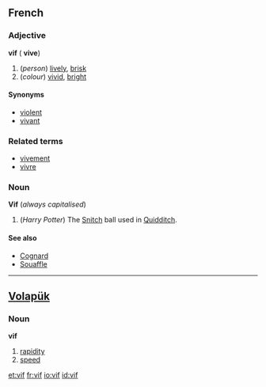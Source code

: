 ==French==
===Adjective===
'''vif''' ({{f}} '''vive''')

#(''person'') [[lively]], [[brisk]]
#(''colour'') [[vivid]], [[bright]]

====Synonyms====
*[[violent]]
*[[vivant]]

===Related terms===
*[[vivement]]
*[[vivre]]

===Noun===
'''Vif''' {{m}} (''always capitalised'')

# (''Harry Potter'') The [[Snitch]] ball used in [[Quidditch]].

====See also====
*[[Cognard]]
*[[Souaffle]]

----

==[[Volapük]]==
===Noun===
'''vif'''

# [[rapidity]] 
# [[speed]]

[[et:vif]]
[[fr:vif]]
[[io:vif]]
[[id:vif]]